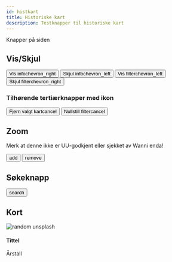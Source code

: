 ```yaml
---
id: histkart
title: Historiske kart
description: Testknapper til historiske kart
---
```


Knapper på siden

## Vis/Skjul

<button class="button button__blue--secondary button--xs">Vis info<span class="icon-filled material-symbols-outlined button__icon--xs-left">chevron_right</span></button>
<button class="button button__blue--secondary button--xs">Skjul info<span class="icon-filled material-symbols-outlined button__icon--xs-left">chevron_left</span></button>
<button class="button button__blue--secondary button--xs">Vis filter<span class="icon-filled material-symbols-outlined button__icon--xs-right">chevron_left</span></button>
<button class="button button__blue--secondary button--xs">Skjul filter<span class="icon-filled material-symbols-outlined button__icon--xs-right">chevron_right</span></button>

### Tilhørende tertiærknapper med ikon

<button class="button button__blue--tertiary button--xs">Fjern valgt kart<span class="icon-filled material-symbols-outlined button__icon--xs-right">cancel</span></button>
<button class="button button__blue--tertiary button--xs">Nullstill filter<span class="icon-filled material-symbols-outlined button__icon--xs-left">cancel</span></button>

## Zoom

Merk at denne ikke er UU-godkjent eller sjekket av Wanni enda!

<button class="button zoom"><span class="material-symbols-outlined icon--center zoom__icon-padding">add</span></button>
<button class="button zoom"><span class="material-symbols-outlined icon--center zoom__icon-padding">remove</span></button>


## Søkeknapp

<button class="button searchbar"><span class="material-symbols-outlined icon--center searchbar__icon-padding">search</span></button>

## Kort

<div class="result__content__container">
    <img class="result__image" src="https://source.unsplash.com/random" alt="random unsplash"/>
    <div class="result__content__desc">
        <h4 class="result__title">Tittel</h4>
        <span class="result__desc">Årstall</span>
    </div>
</div>